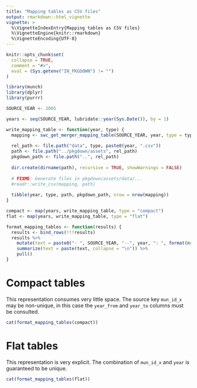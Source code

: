 ```yaml
---
title: "Mapping tables as CSV files"
output: rmarkdown::html_vignette
vignette: >
  %\VignetteIndexEntry{Mapping tables as CSV files}
  %\VignetteEngine{knitr::rmarkdown}
  %\VignetteEncoding{UTF-8}
---
```


```r
knitr::opts_chunk$set(
  collapse = TRUE,
  comment = "#>",
  eval = (Sys.getenv("IN_PKGDOWN") != "")
)
```

```r
library(munch)
library(dplyr)
library(purrr)
```

```r
SOURCE_YEAR <- 2005

years <- seq(SOURCE_YEAR, lubridate::year(Sys.Date()), by = 1)

write_mapping_table <- function(year, type) {
  mapping <- swc_get_merger_mapping_table(SOURCE_YEAR, year, type = type)
  
  rel_path <- file.path("data", type, paste0(year, ".csv"))
  path <- file.path("../pkgdown/assets", rel_path)
  pkgdown_path <- file.path("..", rel_path)
  
  dir.create(dirname(path), recursive = TRUE, showWarnings = FALSE)
  
  # FIXME: Generate files in pkgdown/assets/data/...
  #readr::write_csv(mapping, path)
  
  tibble(year, type, path, pkgdown_path, nrow = nrow(mapping))
}

compact <- map(years, write_mapping_table, type = "compact")
flat <- map(years, write_mapping_table, type = "flat")

format_mapping_tables <- function(results) {
  results <- bind_rows(!!!results)
  results %>% 
    mutate(text = paste0("- ", SOURCE_YEAR, "--", year, ": ", format(nrow, big.mark = "'"), " rows ([csv](", pkgdown_path, "))")) %>% 
    summarize(text = paste(text, collapse = "\n")) %>% 
    pull()
}
```

# Compact tables

This representation consumes very little space.
The source key `mun_id_x` may be non-unique, in this case the `year_from` and `year_to` columns must be consulted.

```r
cat(format_mapping_tables(compact))
```


# Flat tables

This representation is very explicit.
The combination of `mun_id_x` and `year` is guaranteed to be unique.

```r
cat(format_mapping_tables(flat))
```
